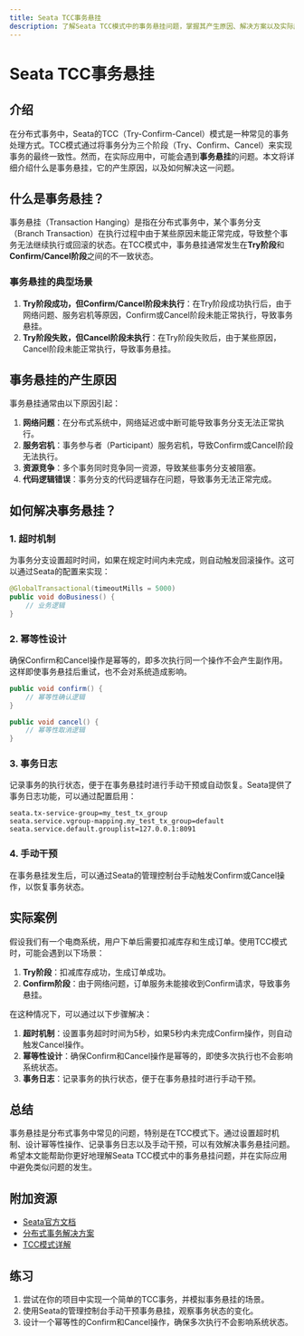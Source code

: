 ```yaml
---
title: Seata TCC事务悬挂
description: 了解Seata TCC模式中的事务悬挂问题，掌握其产生原因、解决方案以及实际应用场景。
---
```


# Seata TCC事务悬挂

## 介绍

在分布式事务中，Seata的TCC（Try-Confirm-Cancel）模式是一种常见的事务处理方式。TCC模式通过将事务分为三个阶段（Try、Confirm、Cancel）来实现事务的最终一致性。然而，在实际应用中，可能会遇到**事务悬挂**的问题。本文将详细介绍什么是事务悬挂，它的产生原因，以及如何解决这一问题。

## 什么是事务悬挂？

事务悬挂（Transaction Hanging）是指在分布式事务中，某个事务分支（Branch Transaction）在执行过程中由于某些原因未能正常完成，导致整个事务无法继续执行或回滚的状态。在TCC模式中，事务悬挂通常发生在**Try阶段**和**Confirm/Cancel阶段**之间的不一致状态。

### 事务悬挂的典型场景

1. **Try阶段成功，但Confirm/Cancel阶段未执行**：在Try阶段成功执行后，由于网络问题、服务宕机等原因，Confirm或Cancel阶段未能正常执行，导致事务悬挂。
2. **Try阶段失败，但Cancel阶段未执行**：在Try阶段失败后，由于某些原因，Cancel阶段未能正常执行，导致事务悬挂。

## 事务悬挂的产生原因

事务悬挂通常由以下原因引起：

1. **网络问题**：在分布式系统中，网络延迟或中断可能导致事务分支无法正常执行。
2. **服务宕机**：事务参与者（Participant）服务宕机，导致Confirm或Cancel阶段无法执行。
3. **资源竞争**：多个事务同时竞争同一资源，导致某些事务分支被阻塞。
4. **代码逻辑错误**：事务分支的代码逻辑存在问题，导致事务无法正常完成。

## 如何解决事务悬挂？

### 1. 超时机制

为事务分支设置超时时间，如果在规定时间内未完成，则自动触发回滚操作。这可以通过Seata的配置来实现：

```java
@GlobalTransactional(timeoutMills = 5000)
public void doBusiness() {
    // 业务逻辑
}
```

### 2. 幂等性设计

确保Confirm和Cancel操作是幂等的，即多次执行同一个操作不会产生副作用。这样即使事务悬挂后重试，也不会对系统造成影响。

```java
public void confirm() {
    // 幂等性确认逻辑
}

public void cancel() {
    // 幂等性取消逻辑
}
```

### 3. 事务日志

记录事务的执行状态，便于在事务悬挂时进行手动干预或自动恢复。Seata提供了事务日志功能，可以通过配置启用：

```properties
seata.tx-service-group=my_test_tx_group
seata.service.vgroup-mapping.my_test_tx_group=default
seata.service.default.grouplist=127.0.0.1:8091
```

### 4. 手动干预

在事务悬挂发生后，可以通过Seata的管理控制台手动触发Confirm或Cancel操作，以恢复事务状态。

## 实际案例

假设我们有一个电商系统，用户下单后需要扣减库存和生成订单。使用TCC模式时，可能会遇到以下场景：

1. **Try阶段**：扣减库存成功，生成订单成功。
2. **Confirm阶段**：由于网络问题，订单服务未能接收到Confirm请求，导致事务悬挂。

在这种情况下，可以通过以下步骤解决：

1. **超时机制**：设置事务超时时间为5秒，如果5秒内未完成Confirm操作，则自动触发Cancel操作。
2. **幂等性设计**：确保Confirm和Cancel操作是幂等的，即使多次执行也不会影响系统状态。
3. **事务日志**：记录事务的执行状态，便于在事务悬挂时进行手动干预。

## 总结

事务悬挂是分布式事务中常见的问题，特别是在TCC模式下。通过设置超时机制、设计幂等性操作、记录事务日志以及手动干预，可以有效解决事务悬挂问题。希望本文能帮助你更好地理解Seata TCC模式中的事务悬挂问题，并在实际应用中避免类似问题的发生。

## 附加资源

- [Seata官方文档](https://seata.io/zh-cn/docs/overview/what-is-seata.html)
- [分布式事务解决方案](https://dubbo.apache.org/zh/docs/advanced/distributed-transaction/)
- [TCC模式详解](https://www.infoq.cn/article/distributed-transaction-tcc)

## 练习

1. 尝试在你的项目中实现一个简单的TCC事务，并模拟事务悬挂的场景。
2. 使用Seata的管理控制台手动干预事务悬挂，观察事务状态的变化。
3. 设计一个幂等性的Confirm和Cancel操作，确保多次执行不会影响系统状态。